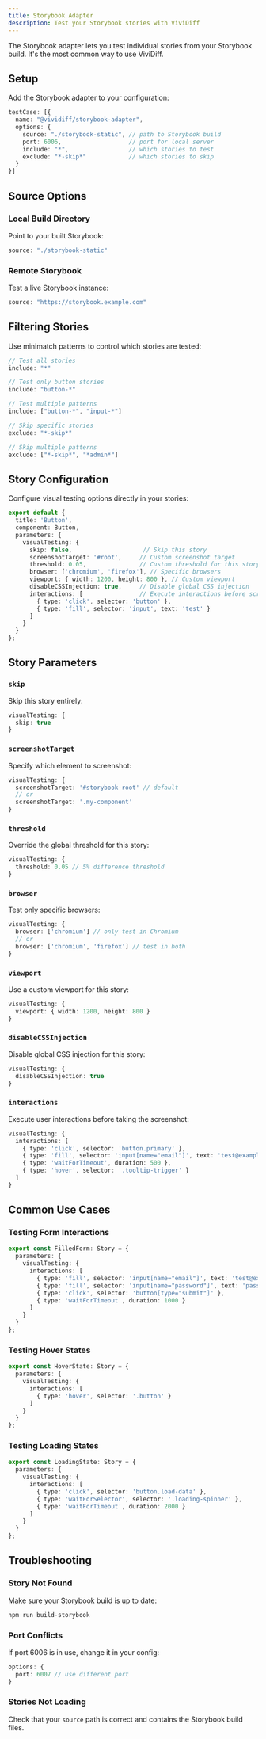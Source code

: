 ```yaml
---
title: Storybook Adapter
description: Test your Storybook stories with ViviDiff
---
```


The Storybook adapter lets you test individual stories from your Storybook build. It's the most common way to use ViviDiff.

## Setup

Add the Storybook adapter to your configuration:

```typescript
testCase: [{
  name: "@vividiff/storybook-adapter",
  options: {
    source: "./storybook-static", // path to Storybook build
    port: 6006,                   // port for local server
    include: "*",                 // which stories to test
    exclude: "*-skip*"            // which stories to skip
  }
}]
```

## Source Options

### Local Build Directory

Point to your built Storybook:

```typescript
source: "./storybook-static"
```

### Remote Storybook

Test a live Storybook instance:

```typescript
source: "https://storybook.example.com"
```

## Filtering Stories

Use minimatch patterns to control which stories are tested:

```typescript
// Test all stories
include: "*"

// Test only button stories
include: "button-*"

// Test multiple patterns
include: ["button-*", "input-*"]

// Skip specific stories
exclude: "*-skip*"

// Skip multiple patterns
exclude: ["*-skip*", "*admin*"]
```

## Story Configuration

Configure visual testing options directly in your stories:

```typescript
export default {
  title: 'Button',
  component: Button,
  parameters: {
    visualTesting: {
      skip: false,                    // Skip this story
      screenshotTarget: '#root',     // Custom screenshot target
      threshold: 0.05,               // Custom threshold for this story
      browser: ['chromium', 'firefox'], // Specific browsers
      viewport: { width: 1200, height: 800 }, // Custom viewport
      disableCSSInjection: true,     // Disable global CSS injection
      interactions: [                // Execute interactions before screenshot
        { type: 'click', selector: 'button' },
        { type: 'fill', selector: 'input', text: 'test' }
      ]
    }
  }
};
```

## Story Parameters

### `skip`

Skip this story entirely:

```typescript
visualTesting: {
  skip: true
}
```

### `screenshotTarget`

Specify which element to screenshot:

```typescript
visualTesting: {
  screenshotTarget: '#storybook-root' // default
  // or
  screenshotTarget: '.my-component'
}
```

### `threshold`

Override the global threshold for this story:

```typescript
visualTesting: {
  threshold: 0.05 // 5% difference threshold
}
```

### `browser`

Test only specific browsers:

```typescript
visualTesting: {
  browser: ['chromium'] // only test in Chromium
  // or
  browser: ['chromium', 'firefox'] // test in both
}
```

### `viewport`

Use a custom viewport for this story:

```typescript
visualTesting: {
  viewport: { width: 1200, height: 800 }
}
```

### `disableCSSInjection`

Disable global CSS injection for this story:

```typescript
visualTesting: {
  disableCSSInjection: true
}
```

### `interactions`

Execute user interactions before taking the screenshot:

```typescript
visualTesting: {
  interactions: [
    { type: 'click', selector: 'button.primary' },
    { type: 'fill', selector: 'input[name="email"]', text: 'test@example.com' },
    { type: 'waitForTimeout', duration: 500 },
    { type: 'hover', selector: '.tooltip-trigger' }
  ]
}
```

## Common Use Cases

### Testing Form Interactions

```typescript
export const FilledForm: Story = {
  parameters: {
    visualTesting: {
      interactions: [
        { type: 'fill', selector: 'input[name="email"]', text: 'test@example.com' },
        { type: 'fill', selector: 'input[name="password"]', text: 'password123' },
        { type: 'click', selector: 'button[type="submit"]' },
        { type: 'waitForTimeout', duration: 1000 }
      ]
    }
  }
};
```

### Testing Hover States

```typescript
export const HoverState: Story = {
  parameters: {
    visualTesting: {
      interactions: [
        { type: 'hover', selector: '.button' }
      ]
    }
  }
};
```

### Testing Loading States

```typescript
export const LoadingState: Story = {
  parameters: {
    visualTesting: {
      interactions: [
        { type: 'click', selector: 'button.load-data' },
        { type: 'waitForSelector', selector: '.loading-spinner' },
        { type: 'waitForTimeout', duration: 2000 }
      ]
    }
  }
};
```

## Troubleshooting

### Story Not Found

Make sure your Storybook build is up to date:

```bash
npm run build-storybook
```

### Port Conflicts

If port 6006 is in use, change it in your config:

```typescript
options: {
  port: 6007 // use different port
}
```

### Stories Not Loading

Check that your `source` path is correct and contains the Storybook build files.
